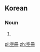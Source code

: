 ==Korean==
{{ko-hanjatab}}

===Noun===
{{ko-noun|hj|hangeul=공책}}

# {{hanja form of|공책|[[notebook]]}}

[[pl:空冊]]
[[zh:空冊]]